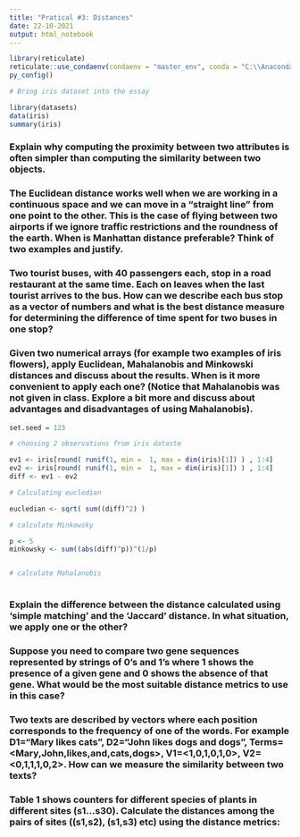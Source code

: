 ```yaml
---
title: "Pratical #3: Distances"
date: 22-10-2021
output: html_notebook
---
```



```r

library(reticulate)
reticulate::use_condaenv(condaenv = "master_env", conda = "C:\\Anaconda3\\envs\\master_env", required= TRUE)
py_config()

```

```r

# Bring iris dataset into the essay

library(datasets)
data(iris)
summary(iris)

```


### Explain why computing the proximity between two attributes is often simpler than computing the similarity between two objects.


### The Euclidean distance works well when we are working in a continuous space and we can move in a "straight line" from one point to the other. This is the case of flying between two airports if we ignore traffic restrictions and the roundness of the earth. When is Manhattan distance preferable? Think of two examples and justify.


### Two tourist buses, with 40 passengers each, stop in a road restaurant at the same time. Each on leaves when the last tourist arrives to the bus. How can we describe each bus stop as a vector of numbers and what is the best distance measure for determining the difference of time spent for two buses in one stop?


### **Given two numerical arrays (for example two examples of iris flowers), apply Euclidean, Mahalanobis and Minkowski distances and discuss about the results. When is it more convenient to apply each one? (Notice that Mahalanobis was not given in class. Explore a bit more and discuss about advantages and disadvantages of using Mahalanobis).**

```r

set.seed = 123

# choosing 2 observations from iris dataste

ev1 <- iris[round( runif(1, min =  1, max = dim(iris)[1]) ) , 1:4]
ev2 <- iris[round( runif(1, min =  1, max = dim(iris)[1]) ) , 1:4]
diff <- ev1 - ev2

# Calculating eucledian 

eucledian <- sqrt( sum((diff)^2) ) 

# calculate Minkowsky

p <- 5
minkowsky <- sum((abs(diff)^p))^(1/p)


# calculate Mahalanobis
 

```




### Explain the difference between the distance calculated using 'simple matching' and the 'Jaccard' distance. In what situation, we apply one or the other?

### Suppose you need to compare two gene sequences represented by strings of 0's and 1's where 1 shows the presence of a given gene and 0 shows the absence of that gene. What would be the most suitable distance metrics to use in this case?

### Two texts are described by vectors where each position corresponds to the frequency of one of the words. For example D1="Mary likes cats", D2="John likes dogs and dogs", Terms=<Mary,John,likes,and,cats,dogs>, V1=<1,0,1,0,1,0>, V2=<0,1,1,1,0,2>. How can we measure the similarity between two texts?


### Table 1 shows counters for different species of plants in different sites (s1...s30). Calculate the distances among the pairs of sites ((s1,s2), (s1,s3) etc) using the distance metrics:




